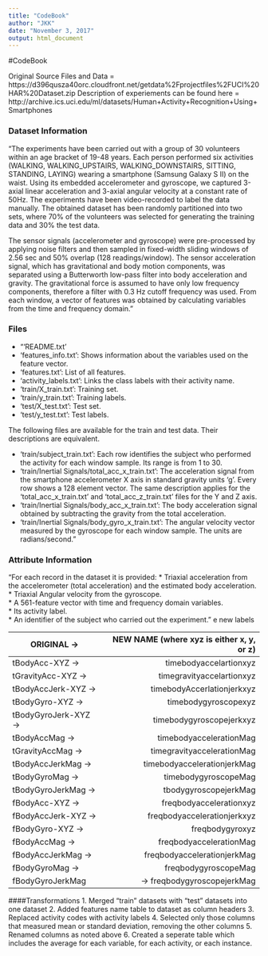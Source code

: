 ---
title: "CodeBook"
author: "JKK"
date: "November 3, 2017"
output: html_document
---

#CodeBook

Original Source Files and Data = https://d396qusza40orc.cloudfront.net/getdata%2Fprojectfiles%2FUCI%20HAR%20Dataset.zip
Description of experiements can be found here = http://archive.ics.uci.edu/ml/datasets/Human+Activity+Recognition+Using+Smartphones

### Dataset Information

"The experiments have been carried out with a group of 30 volunteers within an age bracket of 19-48 years. Each person performed six activities (WALKING, WALKING_UPSTAIRS, WALKING_DOWNSTAIRS, SITTING, STANDING, LAYING) wearing a smartphone (Samsung Galaxy S II) on the waist. Using its embedded accelerometer and gyroscope, we captured 3-axial linear acceleration and 3-axial angular velocity at a constant rate of 50Hz. The experiments have been video-recorded to label the data manually. The obtained dataset has been randomly partitioned into two sets, where 70% of the volunteers was selected for generating the training data and 30% the test data. 

The sensor signals (accelerometer and gyroscope) were pre-processed by applying noise filters and then sampled in fixed-width sliding windows of 2.56 sec and 50% overlap (128 readings/window). The sensor acceleration signal, which has gravitational and body motion components, was separated using a Butterworth low-pass filter into body acceleration and gravity. The gravitational force is assumed to have only low frequency components, therefore a filter with 0.3 Hz cutoff frequency was used. From each window, a vector of features was obtained by calculating variables from the time and frequency domain."

### Files
*   "'README.txt'  
*   'features_info.txt': Shows information about the variables used on the feature vector.  
*   'features.txt': List of all features.  
*   'activity_labels.txt': Links the class labels with their activity name.  
*   'train/X_train.txt': Training set.  
*   'train/y_train.txt': Training labels.  
*   'test/X_test.txt': Test set.  
*   'test/y_test.txt': Test labels.

The following files are available for the train and test data. Their descriptions are equivalent. 

*   'train/subject_train.txt': Each row identifies the subject who performed the activity for each window sample. Its range is from 1 to 30.   
*   'train/Inertial Signals/total_acc_x_train.txt': The acceleration signal from the smartphone accelerometer X axis in standard gravity units 'g'. Every row shows a 128 element vector. The same description applies for the 'total_acc_x_train.txt' and 'total_acc_z_train.txt' files for the Y and Z axis.   
*   'train/Inertial Signals/body_acc_x_train.txt': The body acceleration signal obtained by subtracting the gravity from the total acceleration.   
*   'train/Inertial Signals/body_gyro_x_train.txt': The angular velocity vector measured by the gyroscope for each window sample. The units are radians/second." 
 
### Attribute Information

"For each record in the dataset it is provided: 
*   Triaxial acceleration from the accelerometer (total acceleration) and the estimated body acceleration.  
*   Triaxial Angular velocity from the gyroscope.   
*   A 561-feature vector with time and frequency domain variables.   
*   Its activity label.  
*   An identifier of the subject who carried out the experiment."
 e new labels  
   
ORIGINAL 	->			  		 NEW NAME (where xyz is either x, y, or z)  
-------------           -----------------------------------------
tBodyAcc-XYZ ->					timebodyaccelartionxyz      
tGravityAcc-XYZ 	->	     timegravityaccelartionxyz  
tBodyAccJerk-XYZ 	->	       timebodyAccerlationjerkxyz  
tBodyGyro-XYZ   	->	        timebodygyroscopexyz  
tBodyGyroJerk-XYZ  	->	     timebodygyroscopejerkxyz  
tBodyAccMag       	->	      timebodyaccelerationMag  
tGravityAccMag     	->	     timegravityaccelerationMag  
tBodyAccJerkMag    	->	     timebodyaccelerationjerkMag  
tBodyGyroMag      	->	      timebodygyroscopeMag  
tBodyGyroJerkMag   	->	     tbodygyroscopejerkMag  
fBodyAcc-XYZ      	->	      freqbodyaccelerationxyz  
fBodyAccJerk-XYZ   	->	     freqbodyaccelerationjerkxyz  
fBodyGyro-XYZ     	->	      freqbodygyroxyz  
fBodyAccMag       	->	      freqbodyaccelerationMag  
fBodyAccJerkMag   	->	      freqbodyaccelerationjerkMag  
fBodyGyroMag      	->	      freqbodygyroscopeMag  
fBodyGyroJerkMag    	->	    freqbodygyroscopejerkMag  

####Transformations
1.  Merged "train" datasets with "test" datasets into one dataset
2.  Added features name table to dataset as column headers
3.  Replaced activity codes with activity labels
4.  Selected only those columns that measured mean or standard deviation, removing the other columns
5.  Renamed columns as noted above
6.  Created a seperate table which includes the average for each variable, for each activity, or each instance.

